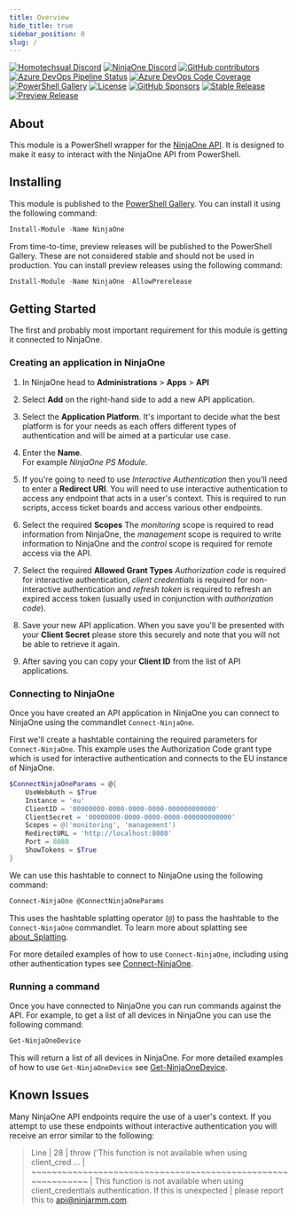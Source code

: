 ```yaml
---
title: Overview
hide_title: true
sidebar_position: 0
slug: /
---
```


[![Homotechsual Discord](https://img.shields.io/discord/1075421628424523816?style=for-the-badge&logo=discord&logoColor=white&label=Homotechsual%20Discord)](https://discord.gg/NrCjh5ht7K)
[![NinjaOne Discord](https://img.shields.io/discord/676451788395642880?style=for-the-badge&logo=discord&logoColor=white&label=NinjaOne%20Discord)](https://discord.gg/NinjaOne)
[![GitHub contributors](https://img.shields.io/github/contributors/homotechsual/ninjaone?style=for-the-badge&logo=github)](https://github.com/homotechsual/ninjaone/)
[![Azure DevOps Pipeline Status](https://img.shields.io/azure-devops/tests/MSPsUK/NinjaOne/5?style=for-the-badge)](https://dev.azure.com/MSPsUK/NinjaOne/_build?definitionId=5)
[![Azure DevOps Code Coverage](https://img.shields.io/azure-devops/coverage/MSPsUK/NinjaOne/5?style=for-the-badge)](https://dev.azure.com/MSPsUK/NinjaOne/_build?definitionId=5)
[![PowerShell Gallery](https://img.shields.io/powershellgallery/dt/NinjaOne?style=for-the-badge)](https://www.powershellgallery.com/packages/NinjaOne/)
[![License](https://img.shields.io/github/license/homotechsual/NinjaOne?style=for-the-badge)](https://mit.license.homotechsual.dev/)
[![GitHub Sponsors](https://img.shields.io/github/sponsors/homotechsual?style=for-the-badge)](https://github.com/sponsors/homotechsual/)
[![Stable Release](https://img.shields.io/powershellgallery/v/NinjaOne?label=Stable+Release&style=for-the-badge)](https://www.powershellgallery.com/packages/NinjaOne/)
[![Preview Release](https://img.shields.io/powershellgallery/v/NinjaOne?label=Preview+Release&include_prereleases&style=for-the-badge)](https://www.powershellgallery.com/packages/NinjaOne/)

## About

This module is a PowerShell wrapper for the [NinjaOne API](https://eu.ninjarmm.com/apidocs-beta). It is designed to make it easy to interact with the NinjaOne API from PowerShell.

## Installing

This module is published to the [PowerShell Gallery](https://www.powershellgallery.com/packages/NinjaOne/). You can install it using the following command:

```powershell
Install-Module -Name NinjaOne
```

From time-to-time, preview releases will be published to the PowerShell Gallery. These are not considered stable and should not be used in production. You can install preview releases using the following command:

```powershell
Install-Module -Name NinjaOne -AllowPrerelease
```

## Getting Started

The first and probably most important requirement for this module is getting it connected to NinjaOne.

### Creating an application in NinjaOne

1. In NinjaOne head to **Administrations** > **Apps** > **API**

1. Select **Add** on the right-hand side to add a new API application.

1. Select the **Application Platform**.
It's important to decide what the best platform is for your needs as each offers different types of authentication and will be aimed at a particular use case.

1. Enter the **Name**.  
For example *NinjaOne PS Module*.

1. If you're going to need to use *Interactive Authentication* then you'll need to enter a **Redirect URI**.
You will need to use interactive authentication to access any endpoint that acts in a user's context. This is required to run scripts, access ticket boards and access various other endpoints.

1. Select the required **Scopes**
The *monitoring* scope is required to read information from NinjaOne, the *management* scope is required to write information to NinjaOne and the *control* scope is required for remote access via the API.

1. Select the required **Allowed Grant Types**
*Authorization code* is required for interactive authentication, *client credentials* is required for non-interactive authentication and *refresh token* is required to refresh an expired access token (usually used in conjunction with *authorization code*).

1. Save your new API application.
When you save you'll be presented with your **Client Secret** please store this securely and note that you will not be able to retrieve it again.

1. After saving you can copy your **Client ID** from the list of API applications.

### Connecting to NinjaOne

Once you have created an API application in NinjaOne you can connect to NinjaOne using the commandlet `Connect-NinjaOne`.

First we'll create a hashtable containing the required parameters for `Connect-NinjaOne`. This example uses the Authorization Code grant type which is used for interactive authentication and connects to the EU instance of NinjaOne.

```powershell
$ConnectNinjaOneParams = @{
    UseWebAuth = $True
    Instance = 'eu'
    ClientID = '00000000-0000-0000-0000-000000000000' 
    ClientSecret = '00000000-0000-0000-0000-000000000000'
    Scopes = @('monitoring', 'management')
    RedirectURL = 'http://localhost:8080'
    Port = 8080
    ShowTokens = $True
}
```

We can use this hashtable to connect to NinjaOne using the following command:

```powershell
Connect-NinjaOne @ConnectNinjaOneParams
```

This uses the hashtable splatting operator (`@`) to pass the hashtable to the `Connect-NinjaOne` commandlet. To learn more about splatting see [about_Splatting](https://docs.microsoft.com/en-us/powershell/module/microsoft.powershell.core/about/about_splatting?view=powershell-7.1).

For more detailed examples of how to use `Connect-NinjaOne`, including using other authentication types see [Connect-NinjaOne](./commandlets/Connect/Connect-NinjaOne.mdx).

### Running a command

Once you have connected to NinjaOne you can run commands against the API. For example, to get a list of all devices in NinjaOne you can use the following command:

```powershell
Get-NinjaOneDevice
```

This will return a list of all devices in NinjaOne. For more detailed examples of how to use `Get-NinjaOneDevice` see [Get-NinjaOneDevice](./commandlets/Get/Get-NinjaOneDevice.mdx).

## Known Issues

Many NinjaOne API endpoints require the use of a user's context. If you attempt to use these endpoints without interactive authentication you will receive an error similar to the following:

> Line |
>   28 |          throw ('This function is not available when using client_cred …
>      |          ~~~~~~~~~~~~~~~~~~~~~~~~~~~~~~~~~~~~~~~~~~~~~~~~~~~~~~~~~~~~~
>      | This function is not available when using client_credentials authentication. If this is unexpected
>      | please report this to api@ninjarmm.com.
